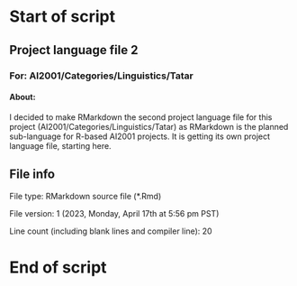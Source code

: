 # Start of script

## Project language file 2

### For: AI2001/Categories/Linguistics/Tatar

#### About:

I decided to make RMarkdown the second project language file for this project (AI2001/Categories/Linguistics/Tatar) as RMarkdown is the planned sub-language for R-based AI2001 projects. It is getting its own project language file, starting here.

## File info

File type: RMarkdown source file (*.Rmd)

File version: 1 (2023, Monday, April 17th at 5:56 pm PST)

Line count (including blank lines and compiler line): 20

# End of script
